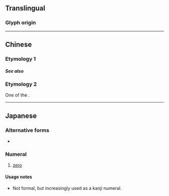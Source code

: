 {{also|Appendix:Variations of "o"|0|㇣|ㅇ|◯}}
{{character info/new}}

{{commonscat}}
==Translingual==

===Glyph origin===
{{rfe|lang=mul}}

{{attention|mul}}

----

==Chinese==

===Etymology 1===
{{zh-forms|alt=零}}
{{zh-see|零|v}}

=====See also=====
{{Chinese-numbers}}
===Etymology 2===
One of the {{w|Chinese characters of Empress Wu}}.
{{zh-see|星|v}}
{{zh-cat|Beginning}}
{{cln|zh|cardinal numbers|digits|numeral symbols|numerals}}

----

==Japanese==

===Alternative forms===
* {{ja-l|零}}

===Numeral===
{{ja-pos|numeral|ゼロ|れい}}

# [[zero]]
#: {{ux|ja|二'''〇〇'''七年七月二三日|July the 23rd, 2007}}

====Usage notes====
* Not formal, but increasingly used as a kanji numeral.

{{cln|ja|numeral symbols|sort=0}}